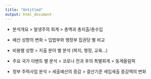 ```yaml
---
title: "Untitled"
output: html_document
---
```


- 분석개요
 > 발생주의 회계
 > 총액과 총지출/총수입

- 예산 성향의 변화
 > 입법부와 행정부 집권당 별 비교

- 비용별 성향
 > 지출 분야 별 분석 (복지, 행정, 교육...)
 

- 주요 국가 이벤트 별 분석
 > 코로나 전과 후의 특별회계
 > 동계올림픽

- 정부 주력사업 분석
 > 세출예산의 증감
 > 결산기준 세입세출 증감액의 변화

```r
 


```

